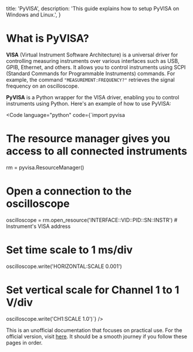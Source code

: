   title: 'PyVISA',
  description: 'This guide explains how to setup PyVISA on Windows and Linux.',
}

# What is PyVISA?

**VISA** (Virtual Instrument Software Architecture) is a universal driver for controlling measuring instruments over various interfaces such as USB, GPIB, Ethernet, and others. It allows you to control instruments using SCPI (Standard Commands for Programmable Instruments) commands. For example, the command `"MEASUREMENT:FREQUENCY?"` retrieves the signal frequency on an oscilloscope.

**PyVISA** is a Python wrapper for the VISA driver, enabling you to control instruments using Python. Here's an example of how to use PyVISA:

<Code language="python" code={`import pyvisa

# The resource manager gives you access to all connected instruments
rm = pyvisa.ResourceManager()

# Open a connection to the oscilloscope
oscilloscope = rm.open_resource('INTERFACE::VID::PID::SN::INSTR')  # Instrument's VISA address

# Set time scale to 1 ms/div
oscilloscope.write('HORIZONTAL:SCALE 0.001')

# Set vertical scale for Channel 1 to 1 V/div
oscilloscope.write('CH1:SCALE 1.0')`} />

This is an unofficial documentation that focuses on practical use. For the official version, visit [here](https://pyvisa.readthedocs.io).
It should be a smooth journey if you follow these pages in order.